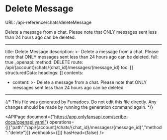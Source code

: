 # Delete Message
URL: /api-reference/chats/deleteMessage

Delete a message from a chat. Please note that ONLY messages sent less than 24 hours ago can be deleted.

***

title: Delete Message
description: >-
Delete a message from a chat. Please note that ONLY messages sent less than 24 hours ago can be deleted.
full: true
_openapi:
method: DELETE
route: /api/{account}/chats/{chat_id}/messages/{message_id}
toc: []
structuredData:
headings: []
contents:

* content: >-
  Delete a message from a chat. Please note that ONLY messages sent less
  than 24 hours ago can be deleted.

***

{/* This file was generated by Fumadocs. Do not edit this file directly. Any changes should be made by running the generation command again. */}

<APIPage document={"https://app.onlyfansapi.com/scribe-docs/openapi.yaml"} operations={[{"path":"/api/{account}/chats/{chat_id}/messages/{message_id}","method":"delete"}]} webhooks={[]} hasHead={false} />
